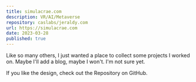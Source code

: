 ```yaml
---
title: simulacrae.com
description: VR/AI/Metaverse
repository: caslabs/jeraldy.com
url: https://simulacrae.com
date: 2023-03-28
published: true
---
```



Like so many others, I just wanted a place to collect some projects I worked on. Maybe I'll add a blog, maybe I won't. I'm not sure yet.

If you like the design, check out the Repository on GitHub.

